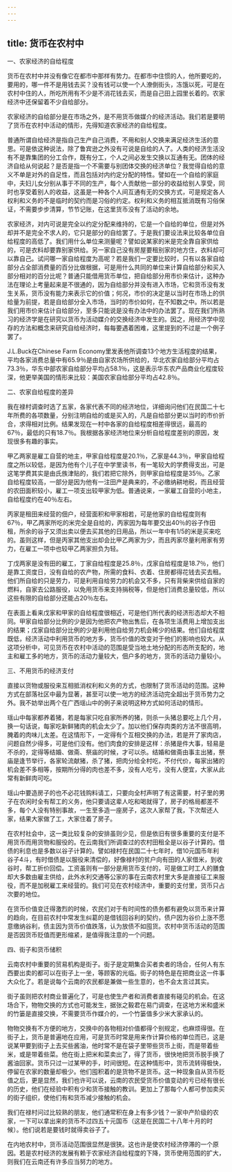 ```yaml
---
---
---
```

title: 货币在农村中
---




一、农家经济的自给程度

货币在农村中并没有像它在都市中那样有势力。在都市中住惯的人，他所要吃的，要用的，哪一件不是用钱去买？没有钱可以使一个人潦倒街头，冻饿以死，可是在农村中住的人，所吃所用有不少是不消花钱去买，而是自己田上园里长着的。农家经济中还保留着不少自给部分。

农家经济的自给部分是在市场之外，是不用货币做媒介的经济活动。我们若是要明了货币在农村中活动的情形，先得知道农家经济的自给程度。

普通所谓自给经济是指自己生产自己消费，不用和别人交换来满足经济生活的意思。可是依这种说法，除了鲁宾逊之外没有可说是自给的人了。人类的经济生活没有不是靠集团的分工合作，既有分工，个人之间必发生交换以互通有无。团体的经济自给从何说起？是否是指一个不需要与别团体交换的经济单位？我觉得自给的意义不单是对外的自足性，而且包括对内约定分配的特性。譬如在一个自给的家庭中，夫妇儿女分别从事于不同的生产，每个人贡献他一部分的收益给别人享受，同时也享受着别人的收益，这虽是一种各个人间互通有无的交换方式，可是规定各人权利和义务的不是临时的契约而是习俗的约定。权利和义务的相互抵消既有习俗保证，不需要步步清算，节节记账，在这里货币没有了活动的余地。

农家经济，对内可说是完全以约定分配来维持的，它是一个自给的单位，但是对外却并不是完全不求人的，它只是部分的自给罢了。于是我们要设法来比较各单位自给程度的高低了。我们用什么单位来测量呢？譬如说某家的米是完全靠自家供给的，可是衣料却要靠别家供给。另一家自己没有房屋要租别家的地方住，衣料却可以靠自己。试问哪一家自给程度为高呢？若是我们一定要比较时，只有以各家自给部分占全部消费量的百分比做根据，可是用什么共同的单位来计算自给部分和买入部分相对的百分比呢？普通只能借用货币单位，把自给部分用市价来估计，这种办法在理论上考量起来是不很通的，因为自给部分并没有进入市场，它和货币没有发生关系，货币没有能力来表示它的价值；何况，市价的决定是以当时在市场上的供给量为前提，若是自给部分全入市场，当时的市价如何，在不知数之中。所以若是我们用市价来估计自给部分，至多只能说是没有办法中的办法罢了。现在我们所熟习的经济学是在研究以货币为活动媒介的交换经济中发生的。因之，用经济学中现存的方法和概念来研究自给经济时，每每要遇着困难，这里提到的不过是一个例子罢了。

J.L.Buck在Chinese Farm Economy里发表他所调查13个地方生活程度的结果，平均各家消费总量中有65.9％是由自家农场所供给的，华北农家自给部分平均占73.3％，华东中部农家自给部分平均占58.1％，这是表示华东农产品商业化程度较深，他更举美国的情形来比较：美国农家自给部分平均占42.8％。

二、农家自给程度的差异

我在禄村调查时选了五家，各家代表不同的经济地位，详细询问他们在民国二十七年所费的各项数量，分别注明自给的或是买入的，凡是自给部分更以当时的市价折合，求得相对比例。结果发现在一村中各家的自给程度相差得很远，最高的67％，最低的只有18.7％。我根据各家经济地位来分析自给程度差别的原因，发现很多有趣的事实。

甲乙两家是雇工自营的地主，甲家自给程度是20.1％，乙家是44.3％，甲家自给程度之所以较低，是因为他有个儿子在中学里读书，有一笔较大的学费得支出，可是这笔学费其实是由氏族津贴的，我们若把它除外，则甲家自给程度是35％。乙家自给程度较高，一部分是因为他有一注田产是典来的，不必缴纳耕地税，而且经营的农田面积较小，雇工一项支出较甲家为低。普通说来，一家雇工自营的小地主，自给程度约在40％左右。

丙家是租田来经营的佃户，经营面积和甲家相若，可是他家的自给程度则有67％，甲乙两家所吃的米完全是自给的，丙家因为每年要交出40％的谷子作田租，所余的谷子又须出卖以便去买其他的日用品，所以一年中有1/5的米是买来吃的。虽则这样，但是丙家其他支出却会比甲乙两家为少，而且丙家尽量利用家有劳力，在雇工一项中也较甲乙两家担负为轻。

丁戊两家是没有田的雇工，丁家自给程度是25.8％，戊家自给程度是18.7％，他们是靠工资度日，没有自给的农产物，所需的食料、衣着、住房都得花钱去买去租。他们所自给的只是劳力，可是利用自给劳力的机会又不多，只有背柴来供给自家的燃料，自家去公路服役，以免用货币来支持捐税等，但是他们消费总量较低，所以这些有限的自给部分还能占20％左右。

在表面上看来戊家和甲家的自给程度很相近，可是他们所代表的经济形态却大不相同。甲家自给部分比例的少是因为他把农产物出售后，在各项生活费用上增加支出的结果；戊家自给部分比例的少是利用他自给劳力机会稀少的结果。他们自给程度既低，经济活动中利用货币的地方多，货币价值的改变对于他们的影响也较大。从这项分析中，可见货币在农村中活动的范围是受当地土地分配的形态所支配的，地主和雇工多的地方，货币的活动力量较大，佃户多的地方，货币的活动力量较小。

三、不用货币的经济支付

直接以货物或服役来互相抵消权利和义务的方式，也限制了货币活动的范围。这种方式在部落社区中最为显著，甚至可以使一地方的经济活动完全超出于货币势力之外。我不妨举出两个在广西瑶山中的例子来说明这种方式如何活动的情形。

瑶山中每家都养着猪，若是每家只吃自家所养的猪，则杀一头猪总要吃上几个月，换一句话说，每家吃新鲜猪肉的机会太少了。加以他们保存肉类的方法不很高明，腌着的肉味儿太差。在这情形下，一定得有个互相交换的办法，若是开了家肉店，问题自然少得多，可是他们没有。他们肉食的安排是这样：杀猪是件大事，轻易是不杀的，定得等结婚、做斋、祭庙的时候，才可以杀。结婚和做斋由事主出猪，祭庙是逢节举行，各家轮流献猪，杀了猪，把肉分给全村吃，不付代价，每家出猪的机会差不多相等，按期所分得的肉也差不多，没有人吃亏，没有人便宜，大家从此常有新鲜肉可吃。

瑶山中要造房子的也不必花钱购料请工，只要向全村声明了有这需要，村子里的男子在农闲时全有帮工的义务，他只要请这辈人吃和喝就得了，房子的格局都差不多，每个人没有特别事故，一生至多造一座房子，这次人家帮了我，下次帮还人家，结果大家做了工，大家住着了房子。

在农村社会中，这一类比较复杂的安排虽则少见，但是依旧有很多重要的支付是不用货币而用货物和服役的。在云南我们所调查过的农村田租全是以谷子计算的。借债的利息也是多数以谷子计算的。譬如禄村在民国二十七年时，借10元国币年利谷子4斗，有时借债是以服役来清偿的，好像禄村的贫户向有田的人家借米，到收谷时，帮工折价回偿。工资虽则有一部分是用货币支付的，可是做工时工人的膳食却大多数由雇主供给，此外水利交通等公家的事在云南农村里大多是直接征工来服役，而不是加税雇工来经营的。我们可见在农村经济中，重要的支付里，货币只占次要的地位。

在货币价值变迁得激烈的时候，农民们对于有时间性的债务都有避免以货币来计算的趋向，在目前农村中常发生纠葛的是借钱回谷利的契约，债户因为谷价上涨不愿意缴纳谷利，债主因为货币价值跌落，认为放债不如囤货。农村中货币活动的范围是否因货币贬值而更形缩紧，是值得我注意的一个问题。

四、街子和货币储积

云南农村中重要的贸易机构是街子。街子是定期集合买者卖者的场合，任何人有东西要出卖的都可以在街子上一坐，等顾客的光临。街子的特色是在把商业这一件事大众化了。若是说每个云南的农民都是兼做一些生意的，也不会太言过其实。

街子虽则把农村商业普遍化了，可是也使生产者和消费者直接有碰见的机会。在这场合下，物物交换的方式也可能发生，据张之毅君在易门调查，在这地方米和盛米的竹篓是直接交换，不需要货币作媒介的，一个竹篓值多少米大家承认的。

物物交换有不方便的地方，交换中的各物相对价值都得个别规定，也麻烦得很。在街子上，货币是普遍地在应用，可是货币时常是用来作计算价格的单位而已，这是说某甲要到街子上去买些酱油，他时常不是在袋子里带些货币上街，而是带着些米，或是带着些菜。他在街上把米和菜卖出了，得了货币，很快地把货币脱手换了酱油回家。货币只过一过某甲的手，时间很短。在这种情形中，货币流转得极快，停留在农家的数量却极少。他们囤积着的是货物不是货币。这一种现象自从货币贬值之后，更是显然，我们也许可以说，云南的农民受货币价值变动的亏已经有很长的历史，他们在经验中积有少和货币接触的教训。更加上了那每个人都可参加卖买的街子组织，使他们有和货币减少接触的机会。

我们在禄村问过比较熟的朋友，他们通常积在身上有多少钱？一家中产阶级的农家，一下可以拿出来的货币不过四五十元国币（这是在民国二十八年十月的时候）。他们说若是要钱时就得卖谷子了。

在内地农村中，货币活动范围很显然是很狭。这也许是使农村经济停滞的一个原因。若是农村经济的发展有赖于农家经济自给程度的下降，货币使用范围的扩大，则我们在云南还有许多应当努力的地方。